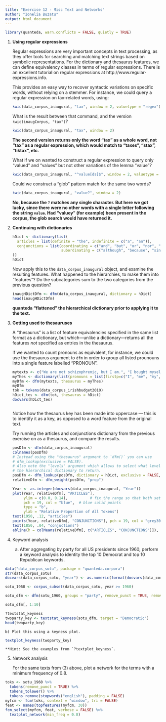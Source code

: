 ```yaml
---
title: "Exercise 12 - Misc Text and Networks"
author: "Ionelia Buzatu"
output: html_document
---
```


```r
library(quanteda, warn.conflicts = FALSE, quietly = TRUE)
```


1.  **Using regular expressions**
    
    Regular expressions are very important concepts in text processing, as they offer
    tools for searching and matching text strings based on symbolic representations.
    For the dictionary and thesaurus features, we can define equivalency classes in terms
    of regular expressions.  There is an excellent tutorial on regular expressions at
    http://www.regular-expressions.info.
    
    This provides an easy way to recover syntactic variations on specific words, without relying
    on a stemmer.  For instance, we could query a regular expression on tax-related words, using: 
    ```r
    kwic(data_corpus_inaugural, "tax", window = 2, valuetype = "regex")
    ```
    
    What is the result between that command, and the version `kwic(inaugCorpus, "tax")`?  
    ```r
    kwic(data_corpus_inaugural, "tax", window = 2)
    ```
    **The second version returns only the word "tax" as a whole word, not "tax" as a regular expression, which would match to "taxes", "stax", "tiktax", etc.**
    
    What if we on wanted to construct a regular expression to query only "valued" and "values" but not other variations of the lemma "value"?
    ```r
    kwic(data_corpus_inaugural, "^value[ds]$", window = 2, valuetype = "regex")
    ```

    Could we construct a "glob" pattern match for the same two words?
    
    ```r
    kwic(data_corpus_inaugural, "value?", window = 2)
    ```
    
    **No, because the `?` matches any single character.  But here we got lucky, since there were no other words with a single letter following the string `value`.  Had "valuey" (for example) been present in the corpus, the glob search would have returned it.**
    
2.  **Continuing with dictionaries**
        
    ```r
    hDict <- dictionary(list(
      articles = list(definite = "the", indefinite = c("a", "an")),
      conjunctions = list(coordinating = c("and", "but", "or", "nor", "for", "yet", "so"),
                          subordinating = c("although", "because", "since", "unless"))
    ))
    hDict
    ```
        
    Now apply this to the `data_corpus_inaugural` object, and examine the resulting features.  What happened to the hierarchies, to make them
    into "features"?  Do the subcategories sum to the two categories from the previous question?
    
    ```r
    inaugHDictDfm <- dfm(data_corpus_inaugural, dictionary = hDict)
    head(inaugHDictDfm)
    ```
    **quanteda "flattened" the hierarchical dictionary prior to applying it to the text.**
        
        
3.  **Getting used to thesauruses**

    A "thesaurus" is a list of feature equivalencies specified in the same list format as a dictionary, 
    but which---unlike a dictionary---returns all the features *not* specified as entries in the
    thesaurus.  
    
    If we wanted to count pronouns as equivalent, for instance, we could use the thesaurus argument
    to `dfm` in order to group all listed prounouns into a single feature labelled "PRONOUN".
    ```r
    mytexts <- c("We are not schizophrenic, but I am.", "I bought myself a new car.")
    myThes <- dictionary(list(pronouns = list(firstp=c("I", "me", "my", "mine", "myself", "we", "us", "our", "ours"))))
    myDfm <- dfm(mytexts, thesaurus = myThes)
    myDfm
tok = tokens(data_corpus_irishbudget2010)
hDict_tes <- dfm(tok, thesaurus = hDict)
docvars(hDict_tes)



    ```
    Notice how the thesaurus key has been made into uppercase --- this is to identify it as 
    a key, as opposed to a word feature from the original text.
    
    Try running the articles and conjunctions dictionary from the previous exercise on 
    as a thesaurus, and compare the results.
    
    ```r
    posDfm <- dfm(data_corpus_inaugural)
    colnames(posDfm)
    # Instead using the "thesaurus" argument to `dfm()` you can use
    # dfm_lookup(exclusive = FALSE).
    # Also note the "levels" argument which allows to select what level of
    # the hierarchical dictionary to return.
    posDfm <- dfm_lookup(posDfm, dictionary = hDict, exclusive = FALSE, levels = 1)
    relativeDfm <- dfm_weight(posDfm, "prop")
    
    Year <- as.integer(docvars(data_corpus_inaugural, "Year"))
    plot(Year, relativeDfm[, "ARTICLES"], 
         ylim = c(0.0, 0.14),          # fix the range so that both sets fit
         pch = 19, col = "blue",  # blue solid points
         type = "b",
         ylab = "Relative Proportion of All Tokens")
    text(1950, .12, "articles")
    points(Year, relativeDfm[, "CONJUNCTIONS"], pch = 19, col = "grey30", type = "b")
    text(1850, .04, "conjuctions")
    abline(h = colMeans(relativeDfm[, c("ARTICLES", "CONJUNCTIONS")]), col = c("blue", "grey30"), lty = "dotted")
    ```

4.  Keyword analysis

    a) After aggregating by party for all US presidents since 1960, perform a keyword analysis to identity the top 10 Democrat and top 10 Republican keywords.
    
```r
data("data_corpus_sotu", package = "quanteda.corpora")
str(data_corpus_sotu)
docvars(data_corpus_sotu, "year") <- as.numeric(format(docvars(data_corpus_sotu, "Date"), "%Y"))

sotu_1960 <- corpus_subset(data_corpus_sotu, year >= 1960)

sotu_dfm <- dfm(sotu_1960, groups = "party", remove_punct = TRUE, remove_numbers = TRUE, remove = stopwords("english"))

sotu_dfm[, 1:10]

?textstat_keyness
twoparty_key <- textstat_keyness(sotu_dfm, target = "Democratic")
head(twoparty_key)
```

    
    b) Plot this using a keyness plot.
    
```r
textplot_keyness(twoparty_key)
```
    
    
    **Hint: See the examples from `?textplot_keyness`.
    
5.  Network analysis

    For the same texts from (3) above, plot a network for the terms with a minimum frequency of 0.8.

```r
toks <- sotu_1960 %>%
  tokens(remove_punct = TRUE) %>%
  tokens_tolower() %>%
  tokens_remove(stopwords("english"), padding = FALSE)
myfcm <- fcm(toks, context = "window", tri = FALSE)
feat <- names(topfeatures(myfcm, 30))
fcm_select(myfcm, feat, verbose = FALSE) %>%
  textplot_network(min_freq = 0.8)
```

